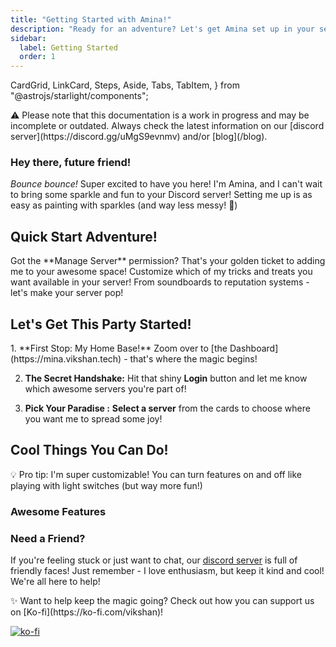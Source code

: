 ```yaml
---
title: "Getting Started with Amina!"
description: "Ready for an adventure? Let's get Amina set up in your server and unleash the fun! ✨"
sidebar:
  label: Getting Started
  order: 1
---
```


  CardGrid,
  LinkCard,
  Steps,
  Aside,
  Tabs,
  TabItem,
} from "@astrojs/starlight/components";


<Aside type="danger">
  ⚠️ Please note that this documentation is a work in progress and may be incomplete or outdated. Always check the latest information on our [discord server](https://discord.gg/uMgS9evnmv) and/or [blog](/blog).
</Aside>

### Hey there, future friend!

*Bounce bounce!* Super excited to have you here! I'm Amina, and I can't wait to bring some sparkle and fun to your Discord server! Setting me up is as easy as painting with sparkles (and way less messy! 🎨)

## Quick Start Adventure! 

<CardGrid stagger>
  <Card title="Server Management" icon="hugeicons:configuration-02">
    Got the **Manage Server** permission? That's your golden ticket to adding me to your awesome space!
    <LinkCard title="Let's Go!" href="https://discord.com/api/oauth2/authorize?client_id=1035629678632915055" />
  </Card>
  <Card title="Command Central" icon="iconoir:key-command">
    Customize which of my tricks and treats you want available in your server!
    <LinkCard title="Explore Commands" href="https://mina.vikshan.tech/dash" />
  </Card>
  <Card title="Fun & Games" icon="solar:emoji-funny-circle-broken">
    From soundboards to reputation systems - let's make your server pop!
    <LinkCard title="Discover Features" href="../../commands/fun/fun#-fun--games" />
  </Card>
</CardGrid>

## Let's Get This Party Started! 

<Steps>
1. **First Stop: My Home Base!**
   Zoom over to [the Dashboard](https://mina.vikshan.tech) - that's where the magic begins!

2. **The Secret Handshake:**
   Hit that shiny **Login** button and let me know which awesome servers you're part of!

3. **Pick Your Paradise :**
   **Select a server** from the cards to choose where you want me to spread some joy!
</Steps>

## Cool Things You Can Do! 

<Aside type="tip">
  💡 Pro tip: I'm super customizable! You can turn features on and off like playing with light switches (but way more fun!)
</Aside>

### Awesome Features

<LinkCard
  title="🚨  Moderation Tools"
  description="Keep the peace with warning systems, mod logs, and more! I've got your back!"
  href="../../commands/admin/moderation"
/>

<LinkCard
  title="🤖  Auto-Mod Magic"
  description="Let me handle the tricky stuff - spam, bad words, invite links - I'm like your server's guardian angel!"
  href="../../commands/admin/automod"
/>

<LinkCard
  title="🎭  Role Management"
  description="Auto-roles, self-assign roles, reaction roles - we've got all the role-y things!"
  href="../../commands/admin/server/#5-role-management"
/>

### Need a Friend?

If you're feeling stuck or just want to chat, our [discord server](https://discord.gg/uMgS9evnmv) is full of friendly faces! Just remember - I love enthusiasm, but keep it kind and cool! We're all here to help! 

<Aside type="note">
  ✨ Want to help keep the magic going? Check out how you can support us on [Ko-fi](https://ko-fi.com/vikshan)!
</Aside>

[![ko-fi](https://ko-fi.com/img/githubbutton_sm.svg)](https://ko-fi.com/vikshan)